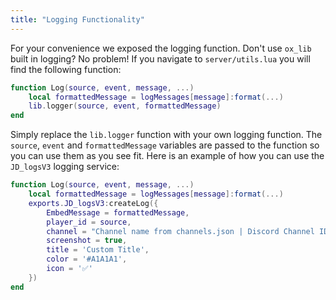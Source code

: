 ```yaml
---
title: "Logging Functionality"
---
```


For your convenience we exposed the logging function. Don't use `ox_lib` built in logging? No problem! If you navigate to `server/utils.lua` you will find the following function:

```lua
function Log(source, event, message, ...)
    local formattedMessage = logMessages[message]:format(...)
    lib.logger(source, event, formattedMessage)
end
```

Simply replace the `lib.logger` function with your own logging function. The `source`, `event` and `formattedMessage` variables are passed to the function so you can use them as you see fit.
Here is an example of how you can use the `JD_logsV3` logging service:
```lua
function Log(source, event, message, ...)
    local formattedMessage = logMessages[message]:format(...)
    exports.JD_logsV3:createLog({
        EmbedMessage = formattedMessage,
        player_id = source,
        channel = "Channel name from channels.json | Discord Channel ID | Discord Webhook URL",
        screenshot = true,
        title = 'Custom Title',
        color = '#A1A1A1',
        icon = '✅'
    })
end
```
